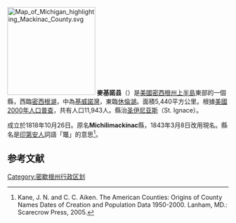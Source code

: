 {{noteTA
|T=zh-hans:麦基诺县 (密歇根州);zh-hk:麥基諾縣 (密歇根州);zh-tw:麥基諾郡 (密西根州);
|1=zh-hans:县;zh-hk:縣;zh-tw:郡;
}}
[[File:Map_of_Michigan_highlighting_Mackinac_County.svg|200px]]
'''麥基諾县'''（{{lang-en|Mackinac County}}）是[[美國|美國]][[密西根州|密西根州]][[上半島|上半島]]東部的一個縣，西臨[[密西根湖|密西根湖]]，中為[[基威諾灣|基威諾灣]]，東臨[[休倫湖|休倫湖]]。面積5,440平方公里。根據[[美國2000年人口普查|美國2000年人口普查]]，共有人口11,943人。縣治[[圣伊尼亚斯_(密歇根州)|圣伊尼亚斯]]（St. Ignace）。

成立於1818年10月26日。原名'''Michilimackinac'''縣，1843年3月8日改用現名。縣名是[[印第安人|印第安人]]詞語「鼈」的意思<ref>Kane, J. N. and C. C. Aiken. The American Counties: Origins of County Names Dates of Creation and Population Data 1950-2000. Lanham, MD.: Scarecrow Press, 2005.</ref>。

==参考文献==
<div class="references-small">
<references />
</div>
{{Michigan}}
{{Michigan-geo-stub}}
{{DEFAULTSORT:Mackinac County, Michigan}}
[[Category:密歇根州行政区划|Category:密歇根州行政区划]]